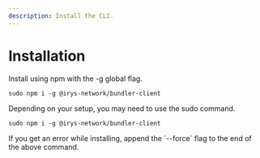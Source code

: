 ```yaml
---
description: Install the CLI.
---
```




# Installation

Install using npm with the -g global flag. 

```console
sudo npm i -g @irys-network/bundler-client
```

Depending on your setup, you may need to use the sudo command.

```console
sudo npm i -g @irys-network/bundler-client
```

<Callout type="info" emoji="ℹ️">
	If you get an error while installing, append the `--force` flag to the end of the above command.
</Callout>
